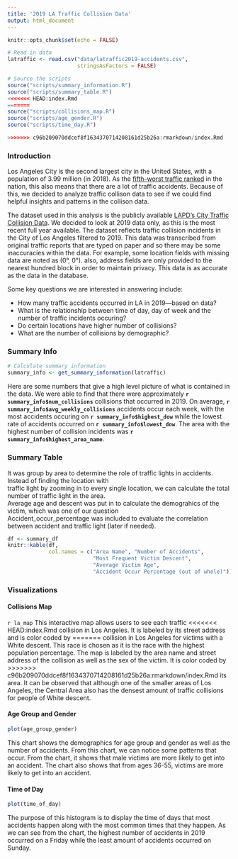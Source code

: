 ```yaml
---
title: '2019 LA Traffic Collision Data'
output: html_document
---
```


```r
knitr::opts_chunk$set(echo = FALSE)

# Read in data
latraffic <- read.csv("data/latraffic2019-accidents.csv",
                      stringsAsFactors = FALSE)

# Source the scripts
source("scripts/summary_information.R")
source("scripts/summary_table.R")
<<<<<<< HEAD:index.Rmd
=======
source("scripts/collisions_map.R")
source("scripts/age_gender.R")
source("scripts/time_day.R")

>>>>>>> c96b209070ddcef8f1634370714208161d25b26a:rmarkdown/index.Rmd
```

### Introduction
Los Angeles City is the second largest city in the United States, with a
population of 3.99 million (in 2018). As the [fifth-worst traffic ranked](https://la.curbed.com/2019/2/13/18222225/los-angeles-traffic-worst-nation-hours)
in the nation, this also means that there are a lot of traffic accidents. Because
of this, we decided to analyze traffic collison data to see if we could find helpful insights and patterns in the collison data.

The dataset used in this analysis is the publicly available [LAPD's City Traffic Collision Data](https://data.lacity.org/A-Safe-City/Traffic-Collision-Data-from-2010-to-Present/d5tf-ez2w/data).
We decided to look at 2019 data only, as this is the most recent full year
available. The dataset reflects traffic collision incidents in the City of Los Angeles
filtered to 2019. This data was transcribed from original traffic reports that
are typed on paper and so there may be some inaccuracies within the data.
For example, some location fields with missing data are noted as (0°, 0°).
also, address fields are only provided to the nearest hundred block in order to
maintain privacy. This data is as accurate as the data in the database.

Some key questions we are interested in answering include:

+ How many traffic accidents occurred in LA in 2019—based on data?
+ What is the relationship between time of day, day of week and the number of traffic incidents occuring?
+ Do certain locations have higher number of collisions?
+ What are the number of collisions by demographic?

### Summary Info
```r
# Calculate summary information
summary_info <- get_summary_information(latraffic)
```

Here are some numbers that give a high level picture of what is contained in the data. We were able to find that there were approximately **`r summary_info$num_collisions`** collisions that occurred in 2019. On average, **`r summary_info$avg_weekly_collisions`** accidents occur each week, with the most accidents occuring on **`r summary_info$highest_dow`** while the lowest rate of
accidents occurred on **`r summary_info$lowest_dow`**. The area with the highest number of collision incidents was **`r summary_info$highest_area_name`**.

### Summary Table
It was group by area to determine the role of traffic lights in accidents. Instead of finding the location with  
traffic light by zooming in to every single location, we can calculate the total number of traffic light in the area.  
Average age and descent was put in to calculate the demograhics of the victim, which was one of our question  
Accident_occur_percentage was included to evaluate the correlation between accident and traffic light (later if needed).  

```r
df <- summary_df
knitr::kable(df,
             col.names = c("Area Name", "Number of Accidents",
                           "Most Frequent Victim Descent",
                           "Average Victim Age",
                           "Accident Occur Percentage (out of whole)"))
```

### Visualizations

#### Collisions Map

`r la_map`
This interactive map allows users to see each traffic
<<<<<<< HEAD:index.Rmd
collision in Los Angeles. It is labeled by its street address and is color coded by
=======
collision in Los Angeles for victims with a White descent. This race is chosen as it is the race with the highest population percentage. The map is labeled by the area name and street address of the collision as well as the sex of the victim. It is color coded by
>>>>>>> c96b209070ddcef8f1634370714208161d25b26a:rmarkdown/index.Rmd
its area. It can be observed that although one of the smaller areas of Los Angeles,
the Central Area also has the densest amount of traffic collisions for people of White descent.

#### Age Group and Gender

```r
plot(age_group_gender)
```

This chart shows the demographics for age group and gender as well as the number of accidents. From this chart, we can notice some patterns that occur. From the chart, it shows that male victims are more likely to get into an accident. The chart also shows that from ages 36-55, victims are more likely to get into an accident.

#### Time of Day

```r
plot(time_of_day)
```

The purpose of this histogram is to display the time of days that most accidents happen along with the most common times that they happen. As we can see from the chart, the highest number of accidents in 2019 occurred on a Friday while the least amount of accidents occurred on Sunday.
